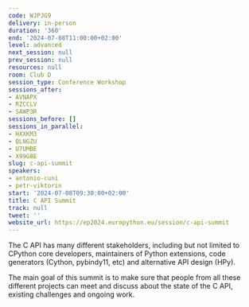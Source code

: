 ```yaml
---
code: WJPJG9
delivery: in-person
duration: '360'
end: '2024-07-08T11:00:00+02:00'
level: advanced
next_session: null
prev_session: null
resources: null
room: Club D
session_type: Conference Workshop
sessions_after:
- AVNAPX
- RZCCLV
- SAWP3R
sessions_before: []
sessions_in_parallel:
- HXXKM3
- QLNGZU
- U7UMBE
- X99G8E
slug: c-api-summit
speakers:
- antonio-cuni
- petr-viktorin
start: '2024-07-08T09:30:00+02:00'
title: C API Summit
track: null
tweet: ''
website_url: https://ep2024.europython.eu/session/c-api-summit
---
```


The C API has many different stakeholders, including but not limited to CPython core developers, maintainers of Python extensions, code generators (Cython, pybindy11, etc) and alternative API design (HPy).

The main goal of this summit is to make sure that people from all these different projects can meet and discuss about the state of the C API, existing challenges and ongoing work.
